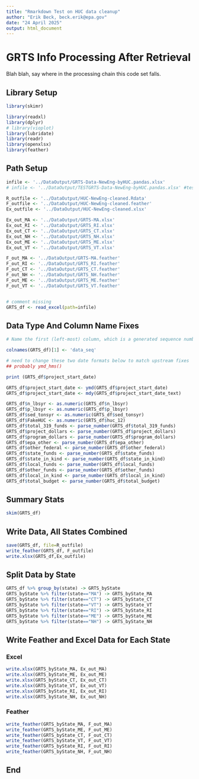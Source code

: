```yaml
---
title: "Rmarkdown Test on HUC data cleanup"
author: "Erik Beck, beck.erik@epa.gov"
date: "24 April 2025"
output: html_document
---
```

[comment]: # (Testing this comment)


# GRTS Info Processing After Retrieval #

Blah blah, say where in the processing chain this code set falls.


## Library Setup ##

```r
library(skimr)

library(readxl)
library(dplyr)
# library(vioplot)
library(lubridate)
library(readr)
library(openxlsx)
library(feather)
```

## Path Setup ##


```r
infile <- '../DataOutput/GRTS-Data-NewEng-byHUC.pandas.xlsx'
# infile <- '../DataOutput/TESTGRTS-Data-NewEng-byHUC.pandas.xlsx' #test

R_outfile <- '../DataOutput/HUC-NewEng-cleaned.Rdata'
F_outfile <- '../DataOutput/HUC-NewEng-cleaned.feather'
Ex_outfile <- '../DataOutput/HUC-NewEng-cleaned.xlsx'

Ex_out_MA <- '../DataOutput/GRTS-MA.xlsx'
Ex_out_RI <- '../DataOutput/GRTS_RI.xlsx'
Ex_out_CT <- '../DataOutput/GRTS_CT.xlsx'
Ex_out_NH <- '../DataOutput/GRTS_NH.xlsx'
Ex_out_ME <- '../DataOutput/GRTS_ME.xlsx'
Ex_out_VT <- '../DataOutput/GRTS_VT.xlsx'

F_out_MA <- '../DataOutput/GRTS-MA.feather'
F_out_RI <- '../DataOutput/GRTS_RI.feather'
F_out_CT <- '../DataOutput/GRTS_CT.feather'
F_out_NH <- '../DataOutput/GRTS_NH.feather'
F_out_ME <- '../DataOutput/GRTS_ME.feather'
F_out_VT <- '../DataOutput/GRTS_VT.feather'


# comment missing
GRTS_df <- read_excel(path=infile)
```

## Data Type And Column Name Fixes ##

```r
# Name the first (left-most) column, which is a generated sequence number

colnames(GRTS_df)[1] <- 'data_seq'

# need to change these two date formats below to match upstream fixes
## probably ymd_hms()

print (GRTS_df$project_start_date)

GRTS_df$project_start_date <- ymd(GRTS_df$project_start_date)
GRTS_df$project_start_date <- mdy(GRTS_df$project_start_date_text)

GRTS_df$n_lbsyr <- as.numeric(GRTS_df$n_lbsyr)
GRTS_df$p_lbsyr <- as.numeric(GRTS_df$p_lbsyr)
GRTS_df$sed_tonsyr <- as.numeric(GRTS_df$sed_tonsyr)
GRTS_df$FakeHUC <- as.numeric(GRTS_df$huc_12)
GRTS_df$total_319_funds <- parse_number(GRTS_df$total_319_funds)
GRTS_df$project_dollars <- parse_number(GRTS_df$project_dollars)
GRTS_df$program_dollars <- parse_number(GRTS_df$program_dollars)
GRTS_df$epa_other <- parse_number(GRTS_df$epa_other)
GRTS_df$other_federal <- parse_number(GRTS_df$other_federal)
GRTS_df$state_funds <- parse_number(GRTS_df$state_funds)
GRTS_df$state_in_kind <- parse_number(GRTS_df$state_in_kind)
GRTS_df$local_funds <- parse_number(GRTS_df$local_funds)
GRTS_df$other_funds <- parse_number(GRTS_df$other_funds)
GRTS_df$local_in_kind <- parse_number(GRTS_df$local_in_kind)
GRTS_df$total_budget <- parse_number(GRTS_df$total_budget)
```


## Summary Stats ##
```r
skim(GRTS_df)
```
## Write Data, All States Combined ##
```r
save(GRTS_df, file=R_outfile)
write_feather(GRTS_df, F_outfile)
write.xlsx(GRTS_df,Ex_outfile)
```
## Split Data by State ##

```r
GRTS_df %>% group_by(state) -> GRTS_byState
GRTS_byState %>% filter(state=="MA") -> GRTS_byState_MA
GRTS_byState %>% filter(state=="CT") -> GRTS_byState_CT
GRTS_byState %>% filter(state=="VT") -> GRTS_byState_VT
GRTS_byState %>% filter(state=="RI") -> GRTS_byState_RI
GRTS_byState %>% filter(state=="ME") -> GRTS_byState_ME
GRTS_byState %>% filter(state=="NH") -> GRTS_byState_NH
```

## Write Feather and Excel Data for Each State ##

### Excel ###
```r
write.xlsx(GRTS_byState_MA, Ex_out_MA)
write.xlsx(GRTS_byState_ME, Ex_out_ME)
write.xlsx(GRTS_byState_CT, Ex_out_CT)
write.xlsx(GRTS_byState_VT, Ex_out_VT)
write.xlsx(GRTS_byState_RI, Ex_out_RI)
write.xlsx(GRTS_byState_NH, Ex_out_NH)
```

### Feather ###
```r
write_feather(GRTS_byState_MA, F_out_MA)
write_feather(GRTS_byState_ME, F_out_ME)
write_feather(GRTS_byState_CT, F_out_CT)
write_feather(GRTS_byState_VT, F_out_VT)
write_feather(GRTS_byState_RI, F_out_RI)
write_feather(GRTS_byState_NH, F_out_NH)
```


## End ##

```r

```


